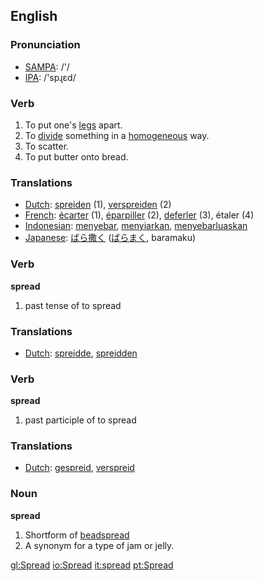 ==English==

=== Pronunciation ===
*[[w:SAMPA|SAMPA]]: /'/
*[[w:IPA|IPA]]: /'spɻεd/

=== Verb ===
{{en-infl-irreg|spread|spreads|spreading|spread|spread}}
# To put one's [[leg]]s apart.
# To [[divide]] something in a [[homogeneous]] way.
# To scatter.
# To put butter onto bread.

=== Translations ===
*[[Dutch]]: [[spreiden]] (1), [[verspreiden]] (2)
*[[French]]: [[écarter]] (1), [[éparpiller]] (2), [[deferler]] (3), étaler (4)
*[[Indonesian]]: [[sebar|menyebar]], [[siar|menyiarkan]], [[sebar luas|menyebarluaskan]]
*[[Japanese]]: [[ばら撒く]] ([[ばらまく]], baramaku)

=== Verb ===
'''spread'''
# past tense of to spread

=== Translations ===
*[[Dutch]]: [[spreidde]], [[spreidden]]

=== Verb ===
'''spread'''
# past participle of to spread

=== Translations ===
*[[Dutch]]: [[gespreid]], [[verspreid]]

=== Noun ===
'''spread'''
# Shortform of [[beadspread]]
# A synonym for a type of jam or jelly.

[[gl:Spread]]
[[io:Spread]]
[[it:spread]]
[[pt:Spread]]